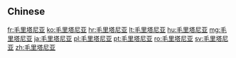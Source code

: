 {{also|毛里塔尼亞}}
==Chinese==
{{zh-see|毛里塔尼亞}}

[[fr:毛里塔尼亚]]
[[ko:毛里塔尼亚]]
[[hr:毛里塔尼亚]]
[[lt:毛里塔尼亚]]
[[hu:毛里塔尼亚]]
[[mg:毛里塔尼亚]]
[[ja:毛里塔尼亚]]
[[pl:毛里塔尼亚]]
[[pt:毛里塔尼亚]]
[[ro:毛里塔尼亚]]
[[sv:毛里塔尼亚]]
[[zh:毛里塔尼亚]]